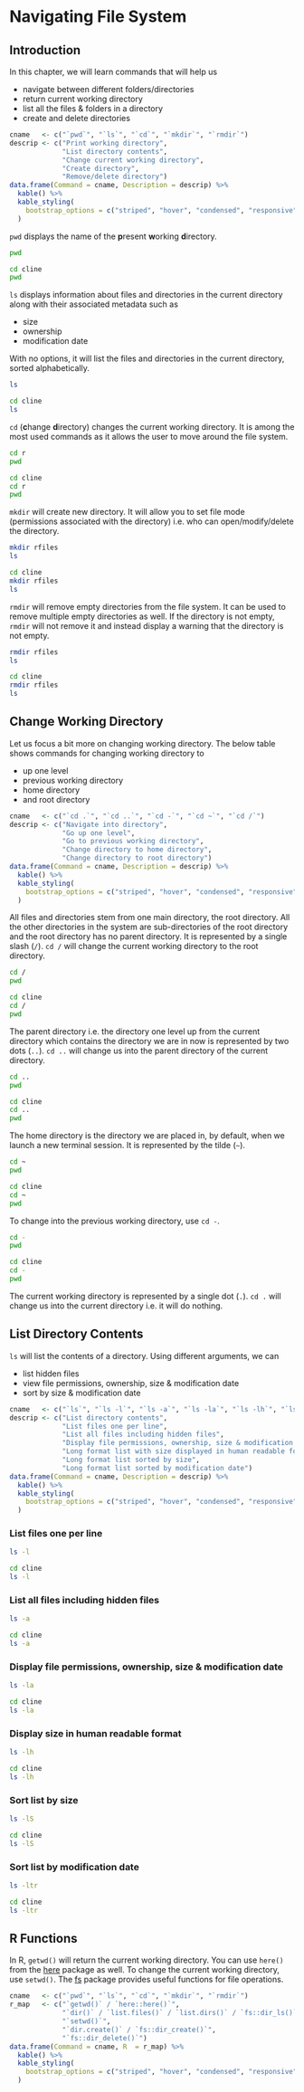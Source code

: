 # Navigating File System {#navigate}

## Introduction

In this chapter, we will learn commands that will help us

- navigate between different folders/directories 
- return current working directory 
- list all the files & folders in a directory 
- create and delete directories

```r
cname   <- c("`pwd`", "`ls`", "`cd`", "`mkdir`", "`rmdir`")
descrip <- c("Print working directory",
             "List directory contents",
             "Change current working directory", 
             "Create directory",
             "Remove/delete directory")
data.frame(Command = cname, Description = descrip) %>% 
  kable() %>% 
  kable_styling(
    bootstrap_options = c("striped", "hover", "condensed", "responsive")
  )
```

`pwd` displays the name of the **p**resent **w**orking **d**irectory. 

```bash
pwd
```

```bash
cd cline
pwd
```

`ls` displays information about files and directories in the current directory along with their associated metadata such as 

- size
- ownership
- modification date 

With no options, it will list the files and directories in the current directory, sorted alphabetically.

```bash
ls
```

```bash
cd cline
ls
```

`cd` (**c**hange **d**irectory) changes the current working directory. It is among the most used commands as it allows the user to move around the file system.

```bash
cd r
pwd
```

```bash
cd cline
cd r
pwd
```

`mkdir` will create new directory. It will allow you to set file mode (permissions associated with the directory) i.e. who can open/modify/delete the directory.

```bash
mkdir rfiles
ls
```

```bash
cd cline
mkdir rfiles
ls
```

`rmdir` will remove empty directories from the file system. It can be used to remove multiple empty directories as well. If the directory is not empty, `rmdir` will not remove it and instead display a warning that the directory is not empty.

```bash
rmdir rfiles
ls
```

```bash
cd cline
rmdir rfiles
ls
```

## Change Working Directory

Let us focus a bit more on changing working directory. The below table shows commands for changing working directory to

- up one level
- previous working directory
- home directory
- and root directory

```r
cname   <- c("`cd .`", "`cd ..`", "`cd -`", "`cd ~`", "`cd /`")
descrip <- c("Navigate into directory",
             "Go up one level",
             "Go to previous working directory", 
             "Change directory to home directory",
             "Change directory to root directory")
data.frame(Command = cname, Description = descrip) %>% 
  kable() %>% 
  kable_styling(
    bootstrap_options = c("striped", "hover", "condensed", "responsive")
  )
```

All files and directories stem from one main directory, the root directory. All the other directories in the system are sub-directories of the root directory and the root directory has no parent directory. It is represented by a single slash (`/`). `cd /` will change the current working directory to the root directory.

```bash
cd /
pwd
```

```bash
cd cline
cd /
pwd
```

The parent directory i.e. the directory one level up from the current directory which contains the directory we are in now is represented by two dots (`..`). `cd ..` will change us into the parent directory of the current directory.

```bash
cd ..
pwd
```

```bash
cd cline
cd ..
pwd
```

The home directory is the directory we are placed in, by default, when we launch a new terminal session. It is represented by the tilde (`~`).

```bash
cd ~
pwd
```

```bash
cd cline
cd ~
pwd
```

To change into the previous working directory, use `cd -`.

```bash
cd -
pwd
```

```bash
cd cline
cd -
pwd
```

The current working directory is represented by a single dot (`.`). `cd .` will change us into the current directory i.e. it will do nothing. 

## List Directory Contents

`ls` will list the contents of a directory. Using different arguments, we can

- list hidden files
- view file permissions, ownership, size & modification date
- sort by size & modification date

```r
cname   <- c("`ls`", "`ls -l`", "`ls -a`", "`ls -la`", "`ls -lh`", "`ls -lS`", "`ls -ltr`")
descrip <- c("List directory contents",
             "List files one per line",
             "List all files including hidden files", 
             "Display file permissions, ownership, size & modification date",
             "Long format list with size displayed in human readable format",
             "Long format list sorted by size",
             "Long format list sorted by modification date")
data.frame(Command = cname, Description = descrip) %>% 
  kable() %>% 
  kable_styling(
    bootstrap_options = c("striped", "hover", "condensed", "responsive")
  )
```

### List files one per line

```bash
ls -l
```

```bash
cd cline
ls -l
```

### List all files including hidden files

```bash
ls -a
```

```bash
cd cline
ls -a
```

### Display file permissions, ownership, size & modification date

```bash
ls -la
```

```bash
cd cline
ls -la
```

### Display size in human readable format

```bash
ls -lh
```

```bash
cd cline
ls -lh
```

### Sort list by size

```bash
ls -lS
```

```bash
cd cline
ls -lS
```

### Sort list by modification date

```bash
ls -ltr
```

```bash
cd cline
ls -ltr
```

## R Functions

In R, `getwd()` will return the current working directory. You can use `here()` from the [here](https://here.r-lib.org/) package as well. To change the current
working directory, use `setwd()`. The [fs](https://fs.r-lib.org/index.html) package provides useful functions for file operations. 

```r
cname   <- c("`pwd`", "`ls`", "`cd`", "`mkdir`", "`rmdir`")
r_map   <- c("`getwd()` / `here::here()`",
             "`dir()` / `list.files()` / `list.dirs()` / `fs::dir_ls()` / `dir_info()`",
             "`setwd()`",
             "`dir.create()` / `fs::dir_create()`",
             "`fs::dir_delete()`")
data.frame(Command = cname, R  = r_map) %>% 
  kable() %>% 
  kable_styling(
    bootstrap_options = c("striped", "hover", "condensed", "responsive")
  )
```